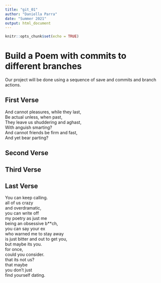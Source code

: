 ```yaml
---
title: "git_01"
author: "Daniella Parra"
date: "Summer 2021"
output: html_document
---
```


```r
knitr::opts_chunk$set(echo = TRUE)
```
# Build a Poem with commits to different branches
Our project will be done using a sequence of save and commits and branch actions.
<!-- Do not modify or change any text in "!--" bracketed areas such as this --- these are instructions to
you, if you change any of this the git program will notice it and compromise your git merging strategy !-->

## First Verse 
<!--Put the first five lines of a poem by Lewis Carrol in this section!-->
And cannot pleasures, while they last,   
Be actual unless, when past,   
They leave us shuddering and aghast,   
With anguish smarting?   
And cannot friends be firm and fast,    
And yet bear parting?  

## Second Verse
<!--Put the first five lines of a poem by Robert Frost here!-->

## Third Verse
<!--Put the first two verses of The Walrus and the Carpenter here!-->

## Last Verse
<!--Put a short poem of your choice 8-20 lines,here!-->
You can keep calling.   
all of us crazy    
and overdramatic,    
you can write off    
my poetry as just me    
being an obsessive b**ch,     
you can say your ex    
who warned me to stay away    
is just bitter and out to get you,    
but maybe its you.   
for once,    
could you consider.  
that its not us?    
that maybe    
you don't just    
find yourself dating. 